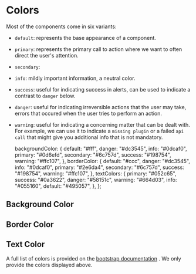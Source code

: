 
<Meta title="Colors" />

# Colors

Most of the components come in six variants:

- `default`: represents the base appearance of a component.

- `primary`: represents the primary call to action where we want to often direct the user's attention.

- `secondary`:

- `info`: mildly important information, a neutral color.

- `success`: useful for indicating success in alerts, can be used to indicate a contrast to `danger` below.

- `danger`: useful for indicating irreversible actions that the user may take, errors that occured when the user tries to perform an action.

- `warning`: useful for indicating a concerning matter that can be dealt with. For example, we can use it to indicate a `missing plugin` or a failed `api call` that might give you
  additional info that is not mandatory.

  backgroundColor: {
    default: "#fff",
    danger: "#dc3545",
    info: "#0dcaf0",
    primary: "#0d6efd",
    secondary: "#6c757d",
    success: "#198754",
    warning: "#ffc107",
  },
  borderColor: {
    default: "#ccc",
    danger: "#dc3545",
    info: "#0dcaf0",
    primary: "#2e6da4",
    secondary: "#6c757d",
    success: "#198754",
    warning: "#ffc107",
  },
  textColors: {
    primary: "#052c65",
    success: "#0a3622",
    danger: "#58151c",
    warning: "#664d03",
    info: "#055160",
    default: "#495057",
  },
};

## Background Color

<ColorPalette>
  <ColorItem
    title="Default"
    colors={{ Default: theme.backgroundColor.default }}
  />
  <ColorItem
    title="Primary"
    colors={{ Primary: theme.backgroundColor.primary }}
  />
  <ColorItem
    title="Secondary"
    colors={{ Secondary: theme.backgroundColor.secondary }}
  />
  <ColorItem title="Info" colors={{ Info: theme.backgroundColor.info }} />
  <ColorItem
    title="Success"
    colors={{ Success: theme.backgroundColor.success }}
  />
  <ColorItem
    title="Warning"
    colors={{ Warning: theme.backgroundColor.warning }}
  />
  <ColorItem title="Danger" colors={{ Danger: theme.backgroundColor.danger }} />
</ColorPalette>

## Border Color

<ColorPalette>
  <ColorItem title="Default" colors={{ Default: theme.borderColor.default }} />
  <ColorItem title="Primary" colors={{ Primary: theme.borderColor.primary }} />
  <ColorItem
    title="Secondary"
    colors={{ Secondary: theme.borderColor.secondary }}
  />
  <ColorItem title="Info" colors={{ Info: theme.borderColor.info }} />
  <ColorItem title="Success" colors={{ Success: theme.borderColor.success }} />
  <ColorItem title="Warning" colors={{ Warning: theme.borderColor.warning }} />
  <ColorItem title="Danger" colors={{ Danger: theme.borderColor.danger }} />
</ColorPalette>

## Text Color

<ColorPalette>
  <ColorItem title="Default" colors={{ Default: theme.textColors.default }} />
  <ColorItem title="Primary" colors={{ Primary: theme.textColors.primary }} />
  <ColorItem
    title="Secondary"
    colors={{ Secondary: theme.textColors.secondary }}
  />
  <ColorItem title="Info" colors={{ Info: theme.textColors.info }} />
  <ColorItem title="Success" colors={{ Success: theme.textColors.success }} />
  <ColorItem title="Warning" colors={{ Warning: theme.textColors.warning }} />
  <ColorItem title="Danger" colors={{ Danger: theme.textColors.danger }} />
</ColorPalette>

A full list of colors is provided on the [bootstrap documentation](https://getbootstrap.com/docs/5.3/customize/color/#all-colors) .
We only provide the colors displayed above.
